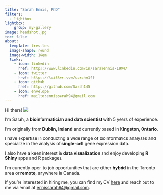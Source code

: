 ```yaml
---
title: "Sarah Ennis, PhD"
filters:
  - lightbox
lightbox:  
    group: my-gallery
image: headshot.jpg
toc: false
about: 
  template: trestles
  image-shape: round
  image-width: 16em
  links:
    - icon: linkedin
      href: https://www.linkedin.com/in/sarahennis-1994/
    - icon: twitter
      href: https://twitter.com/sarahe145
    - icon: github
      href: https://github.com/Sarah145
    - icon: envelope
      href: mailto:ennissarah94@gmail.com
---
```


::: about-me
Hi there! ![](gnome.png){.gnome-pic}
:::

I'm Sarah, a **bioinformatician and data scientist** with 5 years of experience.

I'm originally from **Dublin, Ireland** and currently based in **Kingston, Ontario**.

I have expertise in conducting a wide range of bioinformatics analyses and specialize in the analysis of **single-cell** gene expression data.

I also have a keen interest in **data visualization** and enjoy developing **R Shiny** apps and R packages.

I'm currently open to job opportunities that are either **hybrid** in the Toronto area or **remote**, anywhere in Canada.

If you're interested in hiring me, you can find my CV [here](my_cv.pdf) and reach out to me via email at [ennissarah94\@gmail.com](mailto:ennissarah94@gmail.com).
